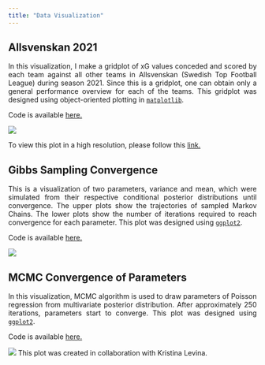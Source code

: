 ```yaml
---
title: "Data Visualization"
---
```

<style> body {text-align: justify} </style> <!-- Justify text. -->


## Allsvenskan 2021

In this visualization,
 I make a gridplot of xG values conceded and scored by each team against all other teams
 in Allsvenskan (Swedish Top Football League)
during season 2021. Since this is a gridplot, one can obtain only a general
performance overview for each of the teams. This gridplot was
designed using object-oriented plotting in [`matplotlib`](https://matplotlib.org/).

Code is available [here.](xG_for_against_subplots.ipynb)

![](./xg_subplots.png)

To view this plot in a high resolution,
please follow this [link.](https://raw.githubusercontent.com/faridmusayev/Swedish_Football_Analytics/main/allsvenskan/plots/xg_subplots.png)

## Gibbs Sampling Convergence
This is a visualization of two parameters, variance and mean, which
were simulated from their respective conditional posterior distributions until convergence. The upper
plots show the trajectories of sampled Markov Chains. The lower plots show the number of iterations
required to reach convergence for each parameter. This plot was designed using [`ggplot2`](https://ggplot2.tidyverse.org/).

Code is available [here.](https://github.com/faridmusayev/data_visualization/blob/main/gibbs/gibb_sampling.R)


![](./gibbs_sampling.svg)

## MCMC Convergence of Parameters
In this visualization, MCMC algorithm is used to draw parameters of Poisson regression
from multivariate posterior distribution. After approximately 250 iterations, parameters
start to converge. This plot was designed using [`ggplot2`](https://ggplot2.tidyverse.org/).

Code is available [here.](https://github.com/faridmusayev/data_visualization/blob/main/mcmc/MCMC.R)


![](./mcmc.svg)
This plot was created in collaboration with Kristina Levina.
